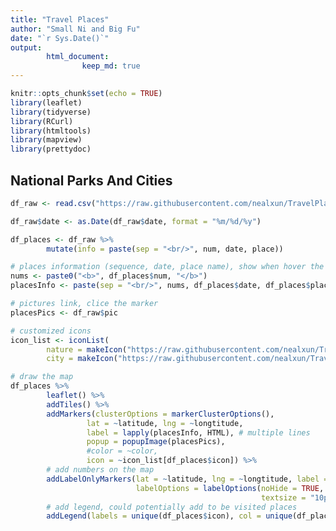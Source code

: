 ```yaml
---
title: "Travel Places"
author: "Small Ni and Big Fu"
date: "`r Sys.Date()`"
output: 
        html_document:
                keep_md: true
---
```


```r
knitr::opts_chunk$set(echo = TRUE)
library(leaflet)
library(tidyverse)
library(RCurl)
library(htmltools)
library(mapview)
library(prettydoc)
```

## National Parks And Cities

```r
df_raw <- read.csv("https://raw.githubusercontent.com/nealxun/TravelPlaces/master/travel_places.csv", stringsAsFactors = FALSE)

df_raw$date <- as.Date(df_raw$date, format = "%m/%d/%y")

df_places <- df_raw %>%
        mutate(info = paste(sep = "<br/>", num, date, place))

```

```r
# places information (sequence, date, place name), show when hover the mice
nums <- paste0("<b>", df_places$num, "</b>")
placesInfo <- paste(sep = "<br/>", nums, df_places$date, df_places$place)

# pictures link, clice the marker
placesPics <- df_raw$pic

# customized icons
icon_list <- iconList(
        nature = makeIcon("https://raw.githubusercontent.com/nealxun/TravelPlaces/master/national-park-map-icons.png", iconWidth = 24, iconHeight = 30),
        city = makeIcon("https://raw.githubusercontent.com/nealxun/TravelPlaces/master/city_icon.png", iconWidth = 24, iconHeight = 30))

# draw the map
df_places %>% 
        leaflet() %>%
        addTiles() %>%
        addMarkers(clusterOptions = markerClusterOptions(),
                 lat = ~latitude, lng = ~longtitude,
                 label = lapply(placesInfo, HTML), # multiple lines
                 popup = popupImage(placesPics),
                 #color = ~color,
                 icon = ~icon_list[df_places$icon]) %>%
        # add numbers on the map
        addLabelOnlyMarkers(lat = ~latitude, lng = ~longtitude, label = ~as.character(num),
                            labelOptions = labelOptions(noHide = TRUE, textOnly = FALSE, 
                                                        textsize = "10px", opacity = 0.8)) %>%
        # add legend, could potentially add to be visited places
        addLegend(labels = unique(df_places$icon), col = unique(df_places$color))
```


